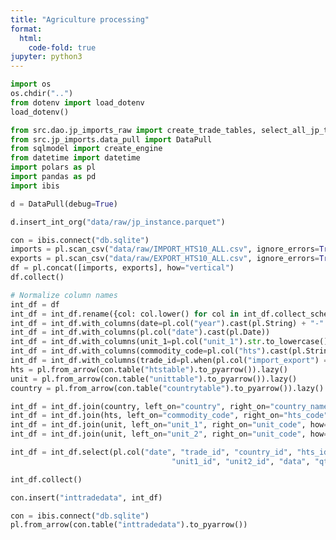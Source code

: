 ```yaml
---
title: "Agriculture processing"
format:
  html:
    code-fold: true
jupyter: python3
---
```


```python
import os
os.chdir("..")
from dotenv import load_dotenv
load_dotenv()
```

```python
from src.dao.jp_imports_raw import create_trade_tables, select_all_jp_trade_data
from src.jp_imports.data_pull import DataPull
from sqlmodel import create_engine
from datetime import datetime
import polars as pl
import pandas as pd
import ibis
```

```python
d = DataPull(debug=True)
```

```python
d.insert_int_org("data/raw/jp_instance.parquet")
```



```python
con = ibis.connect("db.sqlite")
imports = pl.scan_csv("data/raw/IMPORT_HTS10_ALL.csv", ignore_errors=True)
exports = pl.scan_csv("data/raw/EXPORT_HTS10_ALL.csv", ignore_errors=True)
df = pl.concat([imports, exports], how="vertical")
df.collect()
```

```python
# Normalize column names
int_df = df
int_df = int_df.rename({col: col.lower() for col in int_df.collect_schema().names()})
int_df = int_df.with_columns(date=pl.col("year").cast(pl.String) + "-" + pl.col("month").cast(pl.String) + "-01")
int_df = int_df.with_columns(pl.col("date").cast(pl.Date))
int_df = int_df.with_columns(unit_1=pl.col("unit_1").str.to_lowercase())
int_df = int_df.with_columns(commodity_code=pl.col("hts").cast(pl.String).str.zfill(10).str.replace("'", ""))
int_df = int_df.with_columns(trade_id=pl.when(pl.col("import_export") == "i").then(1).otherwise(2)).rename({"value": "data"})
hts = pl.from_arrow(con.table("htstable").to_pyarrow()).lazy()
unit = pl.from_arrow(con.table("unittable").to_pyarrow()).lazy()
country = pl.from_arrow(con.table("countrytable").to_pyarrow()).lazy()

int_df = int_df.join(country, left_on="country", right_on="country_name", how="left").rename({"id": "country_id"})
int_df = int_df.join(hts, left_on="commodity_code", right_on="hts_code", how="left").rename({"id": "hts_id"})
int_df = int_df.join(unit, left_on="unit_1", right_on="unit_code", how="left").rename({"id": "unit1_id"})
int_df = int_df.join(unit, left_on="unit_2", right_on="unit_code", how="left").rename({"id": "unit2_id"})

int_df = int_df.select(pl.col("date", "trade_id", "country_id", "hts_id",
                                    "unit1_id", "unit2_id", "data", "qty_1", "qty_2"))

int_df.collect()
```

```python
con.insert("inttradedata", int_df)
```

```python
con = ibis.connect("db.sqlite")
pl.from_arrow(con.table("inttradedata").to_pyarrow())
```

